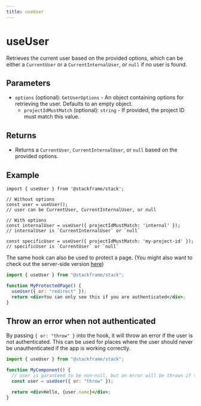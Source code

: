 ```yaml
---
title: useUser
---
```


# useUser

Retrieves the current user based on the provided options, which can be either a `CurrentUser` or a `CurrentInternalUser`, or `null` if no user is found.

## Parameters

- `options` (optional): `GetUserOptions` - An object containing options for retrieving the user. Defaults to an empty object.
  - `projectIdMustMatch` (optional): `string` - If provided, the project ID must match this value.

## Returns

- Returns a `CurrentUser`, `CurrentInternalUser`, or `null` based on the provided options.

## Example

```tsx
import { useUser } from '@stackframe/stack';

// Without options
const user = useUser();
// user can be CurrentUser, CurrentInternalUser, or null

// With options
const internalUser = useUser({ projectIdMustMatch: 'internal' });
// internalUser is `CurrentInternalUser` or `null`

const specificUser = useUser({ projectIdMustMatch: 'my-project-id' });
// specificUser is `CurrentUser` or `null`
``````

The same hook can also be used to protect a page. (You might also want to check out the server-side version [here](../getting-started/users.mdx))
```jsx
import { useUser } from "@stackframe/stack";

function MyProtectedPage() {
  useUser({ or: "redirect" });
  return <div>You can only see this if you are authenticated</div>;
}
```

## Throw an error when not authenticated

By passing `{ or: "throw" }` into the hook, it will throw an error if the user is not authenticated. This can be used for places where the user should never be unauthenticated if the app is working correctly.
```jsx
import { useUser } from "@stackframe/stack";

function MyComponent() {
  // user is garanteed to be non-null, but an error will be thrown if the user is not authenticated
  const user = useUser({ or: "throw" }); 

  return <div>Hello, {user.name}</div>;
}
